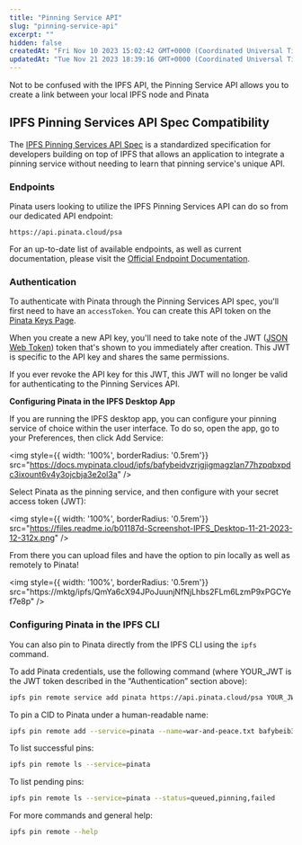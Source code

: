 ```yaml
---
title: "Pinning Service API"
slug: "pinning-service-api"
excerpt: ""
hidden: false
createdAt: "Fri Nov 10 2023 15:02:42 GMT+0000 (Coordinated Universal Time)"
updatedAt: "Tue Nov 21 2023 18:39:16 GMT+0000 (Coordinated Universal Time)"
---
```

<Note>Not to be confused with the IPFS API, the Pinning Service API allows you to create a link between your local IPFS node and Pinata</Note>

## IPFS Pinning Services API Spec Compatibility

The [IPFS Pinning Services API Spec](https://ipfs.github.io/pinning-services-api-spec/) is a standardized specification for developers building on top of IPFS that allows an application to integrate a pinning service without needing to learn that pinning service's unique API.

### Endpoints

Pinata users looking to utilize the IPFS Pinning Services API can do so from our dedicated API endpoint:

`https://api.pinata.cloud/psa`

For an up-to-date list of available endpoints, as well as current documentation, please visit the [Official Endpoint Documentation](https://ipfs.github.io/pinning-services-api-spec/#tag/pins).

### Authentication

To authenticate with Pinata through the Pinning Services API spec, you'll first need to have an `accessToken`. You can create this API token on the [Pinata Keys Page](https://pinata.cloud/keys).

When you create a new API key, you'll need to take note of the JWT ([JSON Web Token](https://jwt.io/)) token that's shown to you immediately after creation. This JWT is specific to the API key and shares the same permissions.

If you ever revoke the API key for this JWT, this JWT will no longer be valid for authenticating to the Pinning Services API.

**Configuring Pinata in the IPFS Desktop App**

If you are running the IPFS desktop app, you can configure your pinning service of choice within the user interface. To do so, open the app, go to your Preferences, then click Add Service:

<img style={{ width: '100%', borderRadius: '0.5rem'}} src="https://docs.mypinata.cloud/ipfs/bafybeidvzrjgjigmagzlan77hzpqbxpdc3ixount6v4y3ojcbja3e2ol3a" />

Select Pinata as the pinning service, and then configure with your secret access token (JWT):

<img style={{ width: '100%', borderRadius: '0.5rem'}} src="https://files.readme.io/b01187d-Screenshot-IPFS_Desktop-11-21-2023-12-312x.png" />

From there you can upload files and have the option to pin locally as well as remotely to Pinata!

<img style={{ width: '100%', borderRadius: '0.5rem'}} src="https://mktg/ipfs/QmYa6cX94JPoJuunjNfNjLhbs2FLm6LzmP9xPGCYef7e8p" />

### Configuring Pinata in the IPFS CLI

You can also pin to Pinata directly from the IPFS CLI using the `ipfs` command.

To add Pinata credentials, use the following command (where YOUR\_JWT is the JWT token described in the “Authentication” section above):

```bash
ipfs pin remote service add pinata https://api.pinata.cloud/psa YOUR_JWT
```

To pin a CID to Pinata under a human-readable name:

```bash
ipfs pin remote add --service=pinata --name=war-and-peace.txt bafybeib32tuqzs2wrc52rdt56cz73sqe3qu2deqdudssspnu4gbezmhig4
```

To list successful pins:

```bash
ipfs pin remote ls --service=pinata
```

To list pending pins:

```bash
ipfs pin remote ls --service=pinata --status=queued,pinning,failed
```

For more commands and general help:

```bash
ipfs pin remote --help
```
